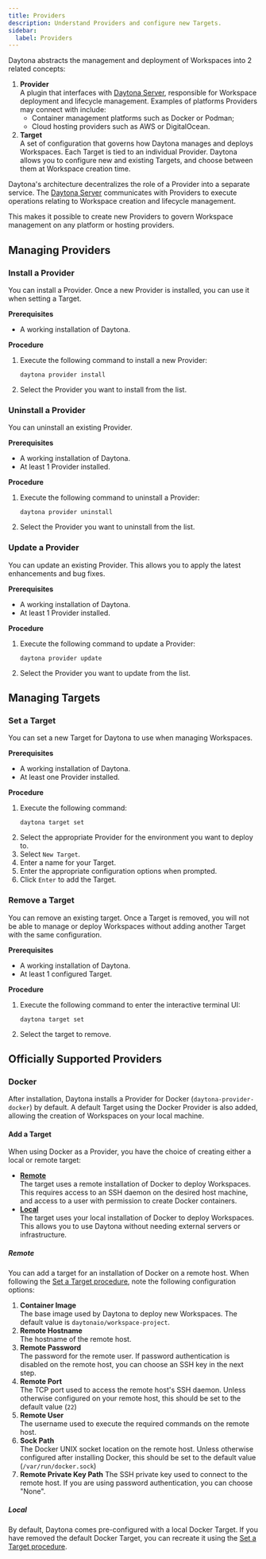 ```yaml
---
title: Providers
description: Understand Providers and configure new Targets.
sidebar:
  label: Providers
---
```


Daytona abstracts the management and deployment of Workspaces into 2 related concepts:

1.  __Provider__  
    A plugin that interfaces with [Daytona Server](/reference/server), responsible for Workspace deployment and lifecycle management.
    Examples of platforms Providers may connect with include:
    *   Container management platforms such as Docker or Podman;
    *   Cloud hosting providers such as AWS or DigitalOcean.
2.  __Target__  
    A set of configuration that governs how Daytona manages and deploys Workspaces.
    Each Target is tied to an individual Provider.
    Daytona allows you to configure new and existing Targets, and choose between them at Workspace creation time.

Daytona's architecture decentralizes the role of a Provider into a separate service.
The [Daytona Server](/reference/server) communicates with Providers to execute operations relating to Workspace creation and lifecycle management.

This makes it possible to create new Providers to govern Workspace management on any platform or hosting providers.

## Managing Providers
### Install a Provider
You can install a Provider.
Once a new Provider is installed, you can use it when setting a Target.

__Prerequisites__
*   A working installation of Daytona.

__Procedure__
1.  Execute the following command to install a new Provider:
    ```shell
    daytona provider install
    ```
2.  Select the Provider you want to install from the list.

### Uninstall a Provider
You can uninstall an existing Provider.

__Prerequisites__
*   A working installation of Daytona.
*   At least 1 Provider installed.

__Procedure__
1.  Execute the following command to uninstall a Provider:
    ```shell
    daytona provider uninstall
    ```
2.  Select the Provider you want to uninstall from the list.

### Update a Provider
You can update an existing Provider.
This allows you to apply the latest enhancements and bug fixes.

__Prerequisites__
*   A working installation of Daytona.
*   At least 1 Provider installed.

__Procedure__
1.  Execute the following command to update a Provider:
    ```shell
    daytona provider update
    ```
2.  Select the Provider you want to update from the list.

## Managing Targets
### Set a Target
You can set a new Target for Daytona to use when managing Workspaces.

__Prerequisites__
*   A working installation of Daytona.
*   At least one Provider installed.

__Procedure__
1.  Execute the following command:
    ```shell
    daytona target set
    ```
2.  Select the appropriate Provider for the environment you want to deploy to.
3.  Select `New Target`.
4.  Enter a name for your Target.
5.  Enter the appropriate configuration options when prompted.
6.  Click `Enter` to add the Target.

### Remove a Target
You can remove an existing target.
Once a Target is removed, you will not be able to manage or deploy Workspaces without adding another Target with the same configuration.

__Prerequisites__
*   A working installation of Daytona.
*   At least 1 configured Target.

__Procedure__
1.  Execute the following command to enter the interactive terminal UI:
    ```shell
    daytona target set
    ```
2.  Select the target to remove.

## Officially Supported Providers
### Docker
After installation, Daytona installs a Provider for Docker (`daytona-provider-docker`) by default.
A default Target using the Docker Provider is also added, allowing the creation of Workspaces on your local machine.

#### Add a Target
When using Docker as a Provider, you have the choice of creating either a local or remote target:

*   __[Remote](#remote)__  
    The target uses a remote installation of Docker to deploy Workspaces.
    This requires access to an SSH daemon on the desired host machine, and access to a user with permission to create Docker containers.
*   __[Local](#local)__  
    The target uses your local installation of Docker to deploy Workspaces.
    This allows you to use Daytona without needing external servers or infrastructure.

##### Remote
You can add a target for an installation of Docker on a remote host.
When following the [Set a Target procedure](#set-a-target), note the following configuration options:

1.  __Container Image__  
    The base image used by Daytona to deploy new Workspaces.
    The default value is `daytonaio/workspace-project`.
2.  __Remote Hostname__  
    The hostname of the remote host.
3.  __Remote Password__  
    The password for the remote user.
    If password authentication is disabled on the remote host, you can choose an SSH key in the next step.
4.  __Remote Port__  
    The TCP port used to access the remote host's SSH daemon.
    Unless otherwise configured on your remote host, this should be set to the default value (`22`)
5.  __Remote User__  
    The username used to execute the required commands on the remote host.
6.  __Sock Path__  
    The Docker UNIX socket location on the remote host.
    Unless otherwise configured after installing Docker, this should be set to the default value (`/var/run/docker.sock`)
7.  __Remote Private Key Path__
    The SSH private key used to connect to the remote host.
    If you are using password authentication, you can choose "None".

##### Local
By default, Daytona comes pre-configured with a local Docker Target.
If you have removed the default Docker Target, you can recreate it using the [Set a Target procedure](#set-a-target).
